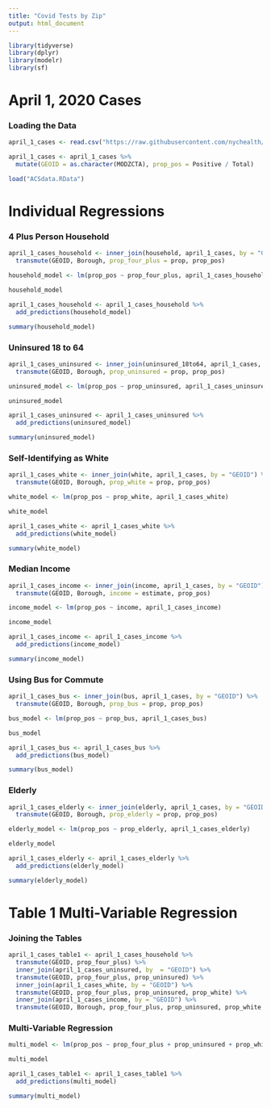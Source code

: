 ```yaml
---
title: "Covid Tests by Zip"
output: html_document
---
```


```r
library(tidyverse)
library(dplyr)
library(modelr)
library(sf)
```

# April 1, 2020 Cases

### Loading the Data

```r
april_1_cases <- read.csv("https://raw.githubusercontent.com/nychealth/coronavirus-data/097cbd70aa00eb635b17b177bc4546b2fce21895/tests-by-zcta.csv")

april_1_cases <- april_1_cases %>%
  mutate(GEOID = as.character(MODZCTA), prop_pos = Positive / Total)

load("ACSdata.RData")
```

# Individual Regressions

### 4 Plus Person Household

```r
april_1_cases_household <- inner_join(household, april_1_cases, by = "GEOID") %>%
  transmute(GEOID, Borough, prop_four_plus = prop, prop_pos)

household_model <- lm(prop_pos ~ prop_four_plus, april_1_cases_household)

household_model

april_1_cases_household <- april_1_cases_household %>%
  add_predictions(household_model)

summary(household_model)
```

### Uninsured 18 to 64

```r
april_1_cases_uninsured <- inner_join(uninsured_18to64, april_1_cases, by = "GEOID") %>%
  transmute(GEOID, Borough, prop_uninsured = prop, prop_pos)

uninsured_model <- lm(prop_pos ~ prop_uninsured, april_1_cases_uninsured)

uninsured_model

april_1_cases_uninsured <- april_1_cases_uninsured %>%
  add_predictions(uninsured_model)

summary(uninsured_model)
```

### Self-Identifying as White

```r
april_1_cases_white <- inner_join(white, april_1_cases, by = "GEOID") %>%
  transmute(GEOID, Borough, prop_white = prop, prop_pos)

white_model <- lm(prop_pos ~ prop_white, april_1_cases_white)

white_model

april_1_cases_white <- april_1_cases_white %>%
  add_predictions(white_model)

summary(white_model)
```

### Median Income

```r
april_1_cases_income <- inner_join(income, april_1_cases, by = "GEOID") %>%
  transmute(GEOID, Borough, income = estimate, prop_pos)

income_model <- lm(prop_pos ~ income, april_1_cases_income)

income_model

april_1_cases_income <- april_1_cases_income %>%
  add_predictions(income_model)

summary(income_model)
```

### Using Bus for Commute

```r
april_1_cases_bus <- inner_join(bus, april_1_cases, by = "GEOID") %>%
  transmute(GEOID, Borough, prop_bus = prop, prop_pos)

bus_model <- lm(prop_pos ~ prop_bus, april_1_cases_bus)

bus_model

april_1_cases_bus <- april_1_cases_bus %>%
  add_predictions(bus_model)

summary(bus_model)
```

### Elderly

```r
april_1_cases_elderly <- inner_join(elderly, april_1_cases, by = "GEOID") %>%
  transmute(GEOID, Borough, prop_elderly = prop, prop_pos)

elderly_model <- lm(prop_pos ~ prop_elderly, april_1_cases_elderly)

elderly_model

april_1_cases_elderly <- april_1_cases_elderly %>%
  add_predictions(elderly_model)

summary(elderly_model)
```

# Table 1 Multi-Variable Regression

### Joining the Tables

```r
april_1_cases_table1 <- april_1_cases_household %>%
  transmute(GEOID, prop_four_plus) %>%
  inner_join(april_1_cases_uninsured, by  = "GEOID") %>%
  transmute(GEOID, prop_four_plus, prop_uninsured) %>%
  inner_join(april_1_cases_white, by = "GEOID") %>%
  transmute(GEOID, prop_four_plus, prop_uninsured, prop_white) %>%
  inner_join(april_1_cases_income, by = "GEOID") %>%
  transmute(GEOID, Borough, prop_four_plus, prop_uninsured, prop_white, income, prop_pos, geometry)
```

### Multi-Variable Regression

```r
multi_model <- lm(prop_pos ~ prop_four_plus + prop_uninsured + prop_white + poly(income), april_1_cases_table1)

multi_model

april_1_cases_table1 <- april_1_cases_table1 %>%
  add_predictions(multi_model)

summary(multi_model)
```
